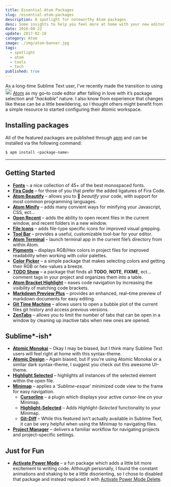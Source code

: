 ---
title: Essential Atom Packages
slug: /essential-atom-packages
description: A spotlight for noteworthy Atom packages
desc: Some insights to help you feel more at home with your new editor
date: 2016-08-22
update: 2017-02-18
category: Atom
image: ./img/atom-banner.jpg
tags:
  - spotlight
  - atom
  - tools
  - tech
published: true
---

As a long-time Sublime Text user, I&rsquo;ve recently made the transition to using <img className='inline' src='https://user-images.githubusercontent.com/16360374/41584818-231060ca-735d-11e8-90e3-d7ad66a20f85.png' width='20' alt='atom' /> [Atom](https://atom.io/) as my go&ndash;to code editor after falling in love with it&rsquo;s package selection and &ldquo;*hackable*&rdquo; nature. I also know from experience that changes like these can be a little bewildering, so I thought others might benefit from a simple resource to started configuring their Atomic workspace.

## Installing packages

All of the featured packages are published through [apm](https://github.com/atom/apm) and can be installed via the following command:

```bash
$ apm install <package-name>
```

<hr/>

## Getting Started
  * [**Fonts**](https://atom.io/packages/fonts) &#8211; a nice collection of 45+ of the best monospaced fonts.
  * [**Fira Code**](https://atom.io/packages/firacode) &#8211; for those of you that prefer the added ligatures of Fira Code.
  * [**Atom Beautify**](https://atom.io/packages/atom-beautify) &#8211; allows you to :lipstick: *beautify* your code, with support for most common programming languages.
  * [**Atom Minify**](https://atom.io/packages/atom-minify) &#8211; adds many convient ways for minifying your Javascript, CSS, ect...
  * [**Open Recent**](https://atom.io/packages/open-recent) &#8211; adds the ability to open recent files in the current window, and recent folders in a new window.
  * [**File Icons**](https://atom.io/packages/file-icons) &#8211; adds file-type specific icons for improved visual grepping.
  * [**Tool Bar**](https://atom.io/packages/tool-bar) &#8211; provides a useful, customizable tool-bar for your editor.
  * [**Atom Terminal**](https://atom.io/packages/atom-terminal) &#8211; launch terminal app in the current file&rsquo;s directory from within Atom.
  * [**Pigments**](https://atom.io/packages/pigments) &#8211; displays RGB/Hex colors in project files for improved readability when working with color palettes.
  * [**Color Picker**](https://atom.io/packages/color-picker) &#8211; a simple package that makes selecting colors and getting their RGB or hex-values a breeze.
  * [**TODO Show**](https://atom.io/packages/todo-show) &#8211; a package that finds all **TODO**, **NOTE**, **FIXME**, ect... comment tags in your project and organizes them into a table.
  * [**Atom Bracket Highlight**](https://atom.io/packages/atom-bracket-highlight) &#8211; eases code navigation by increasing the visibility of matching code brackets.
  * [**Markdown Preview Plus**](https://atom.io/packages/markdown-preview-plus) &#8211; provides an enhanced, real&ndash;time preview of markdown documents for easy editing.
  * [**Git Time Machine**](https://atom.io/packages/git-time-machine) &#8211; allows users to open a bubble plot of the current files git history and access previous versions.
  * [**ZenTabs**](https://atom.io/packages/zentabs) &#8211; allows you to limit the number of tabs that can be open in a window by cleaning up inactive tabs when new ones are opened.  


## Sublime*-ish*
  * [**Atomic Monokai**](https://atom.io/packages/atomic-monokai-syntax) &#8211; Okay I may be biased, but I think many Sublime Text users will feel right at home with this syntax&ndash;theme.  
  * [**Atomic Design**](https://atom.io/packages/atomic-design-ui) &#8211; Again biased, but if you&rsquo;re using Atomic Monokai or a similar dark syntax&ndash;theme, I suggest you check out this awesome UI&ndash;theme.  
  * [**Highlight Selected**](https://atom.io/packages/highlight-selected) &#8211; highlights all instances of the selected element within the open file.  
  * [**Minimap**](https://atom.io/packages/minimap) &#8211; applies a &lsquo;*Sublime&ndash;esque*&rsquo; minimized code view to the frame for easy navigation.  
    - [**Cursorline**](https://atom.io/packages/minimap-cursorline) &#8211; a plugin which displays your active cursor-line on your Minimap.  
    - [**Highlight-Selected**](https://atom.io/packages/minimap-highlight-selected) &#8211; Adds *Highlight-Selected* functionality to your Minimap.
    - [**Git-Diff**](https://atom.io/packages/minimap-git-diff)  &#8211; While this featured isn&rsquo;t actually available in Sublime Text, it can be very helpful when using the Minimap to navigating files.  
  * [**Project Manager**](https://atom.io/packages/project-manager) &#8211; delivers a familiar workflow for navigating projects and project&ndash;specific settings.  


## Just for Fun
  * [**Activate Power Mode**](https://atom.io/packages/activate-power-mode) &#8211; a fun package which adds a little bit more excitement to writing code. Although
  personally, I found the constant animations and shaking to be a little disorienting, so I chose to disabled that package and instead
  replaced it with [Activate Power Mode Delete](https://atom.io/packages/activate-power-mode-delete).  
  <br/>

  <!-- <div className='h-note'>If you&rsquo;d like to skip the busy-work and conveniently install the featured packages, you can use the download link below and follow the simple instructions.</div> -->


<!-- <button className='button bottom special'><a href='/assets/downloads/atom-package-list.zip'>Download the list</a></button> 

[1]:{{ site.baseurl }}/assets/downloads/atom-package-list.zip -->
